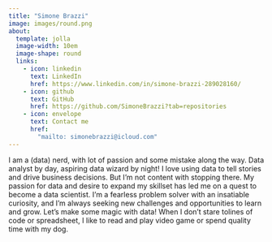 ```yaml
---
title: "Simone Brazzi"
image: images/round.png
about:
  template: jolla
  image-width: 10em
  image-shape: round
  links:
    - icon: linkedin
      text: LinkedIn
      href: https://www.linkedin.com/in/simone-brazzi-289028160/
    - icon: github
      text: GitHub
      href: https://github.com/SimoneBrazzi?tab=repositories
    - icon: envelope
      text: Contact me
      href: 
        "mailto: simonebrazzi@icloud.com"
---
```


I am a (data) nerd, with lot of passion and some mistake along the way. Data analyst by day, aspiring data wizard by night! I love using data to tell stories and drive business decisions. But I'm not content with stopping there. My passion for data and desire to expand my skillset has led me on a quest to become a data scientist. I'm a fearless problem solver with an insatiable curiosity, and I'm always seeking new challenges and opportunities to learn and grow. Let's make some magic with data! When I don't stare tolines of code or spreadsheet, I like to read and play video game or spend quality time with my dog.
